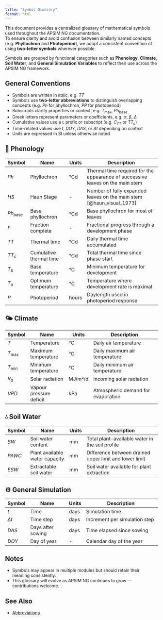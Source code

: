 ```yaml
---
title: "Symbol Glossary"
format: html
---
```


This document provides a centralized glossary of mathematical symbols used throughout the APSIM NG documentation.  
To ensure clarity and avoid confusion between similarly named concepts (e.g. **Phyllochron** and **Photoperiod**), we adopt a consistent convention of using **two-letter symbols** wherever possible.

Symbols are grouped by functional categories such as **Phenology**, **Climate**, **Soil Water**, and **General Simulation Variables** to reflect their use across the APSIM NG framework.

## General Conventions

- Symbols are written in *italic*, e.g. $TT$
- Symbols use **two-letter abbreviations** to distinguish overlapping concepts (e.g. $Ph$ for phyllochron, $PP$ for photoperiod)
- Subscripts clarify properties or context, e.g. $T_{\text{max}}$, $Ph_{\text{base}}$
- Greek letters represent parameters or coefficients, e.g. $\alpha$, $\beta$, $\Delta$
- Cumulative values use a `C` prefix or subscript (e.g. $C_{TT}$ or $TT_c$)
- Time-related values use $t$, $DOY$, $DAS$, or $\Delta t$ depending on context
- Units are expressed in SI unless otherwise noted


## 🌱 Phenology

| Symbol         | Name                          | Units    | Description                                              |
|----------------|-------------------------------|----------|----------------------------------------------------------|
| $Ph$           | Phyllochron                   | °Cd      | Thermal time required for the appearance of successive leaves on the main stem |
| $HS$           | Haun Stage                    | -        | Number of fully expanded leaves on the main stem [@haun_visual_1973]         |
| $Ph_{\text{base}}$ | Base phyllochron           | °Cd      | Base phyllochron for most of leaves                 |
| $F$            | Fraction complete              | -        | Fractional progress through a development phase          |
| $TT$           | Thermal time                   | °Cd      | Daily thermal time accumulated                          |
| $TT_c$         | Cumulative thermal time        | °Cd      | Total thermal time since phase start                     |
| $T_b$          | Base temperature               | °C       | Minimum temperature for development                      |
| $T_o$          | Optimum temperature            | °C       | Temperature where development rate is maximal            |
| $P$            | Photoperiod                    | hours    | Daylength used in photoperiod response                   |


## 🌤 Climate

| Symbol         | Name                          | Units    | Description                                              |
|----------------|-------------------------------|----------|----------------------------------------------------------|
| $T$            | Temperature                    | °C       | Daily air temperature                                    |
| $T_{\text{max}}$ | Maximum temperature           | °C       | Daily maximum air temperature                            |
| $T_{\text{min}}$ | Minimum temperature           | °C       | Daily minimum air temperature                            |
| $R_d$          | Solar radiation                | MJ/m²/d  | Incoming solar radiation                                 |
| $VPD$          | Vapour pressure deficit        | kPa      | Atmospheric demand for evaporation                       |


## 💧 Soil Water

| Symbol         | Name                          | Units    | Description                                              |
|----------------|-------------------------------|----------|----------------------------------------------------------|
| $SW$           | Soil water content             | mm       | Total plant-available water in the soil profile          |
| $PAWC$         | Plant available water capacity | mm       | Difference between drained upper limit and lower limit   |
| $ESW$          | Extractable soil water         | mm       | Soil water available for plant extraction                |



## ⚙️ General Simulation

| Symbol         | Name                          | Units    | Description                                              |
|----------------|-------------------------------|----------|----------------------------------------------------------|
| $t$            | Time                           | days     | Simulation time                                          |
| $\Delta t$     | Time step                      | days     | Increment per simulation step                           |
| $DAS$          | Days after sowing              | days     | Time elapsed since sowing                               |
| $DOY$          | Day of year                    | -        | Calendar day of the year                                |



## Notes

- Symbols may appear in multiple modules but should retain their meaning consistently.
- This glossary will evolve as APSIM NG continues to grow — contributions welcome.



## See Also

- [Abbreviations](abbreviations.qmd)